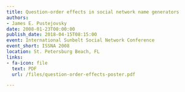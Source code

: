 ```yaml
---
title: Question-order effects in social network name generators
authors:
- James E. Pustejovsky
date: 2008-01-23T00:00:00
publish_date: 2018-04-15T08:15:00
event: International Sunbelt Social Network Conference
event_short: ISSNA 2008
location: St. Petersburg Beach, FL
links:
- fa-icon: file
  text: PDF
  url: /files/question-order-effects-poster.pdf

---
```




